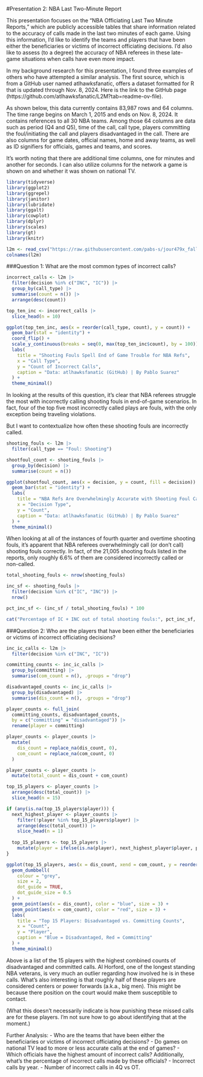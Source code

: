 
#Presentation 2: NBA Last Two-Minute Report

This presentation focuses on the “NBA Officiating Last Two Minute Reports,” which are publicly accessible tables that share information related to the accuracy of calls made in the last two minutes of each game. Using this information, I'd like to identify the teams and players that have been either the beneficiaries or victims of incorrect officiating decisions. I'd also like to assess (to a degree) the accuracy of NBA referees in these late-game situations when calls have even more impact.

In my background research for this presentation, I found three examples of others who have attempted a similar analysis. The first source, which is from a GitHub user named atlhawksfanatic, offers a dataset formatted for R that is updated through Nov. 8, 2024. Here is the link to the GitHub page (https://github.com/atlhawksfanatic/L2M?tab=readme-ov-file).

As shown below, this data currently contains 83,987 rows and 64 columns. The time range begins on March 1, 2015 and ends on Nov. 8, 2024. It contains references to all 30 NBA teams. Among those 64 columns are data such as period (Q4 and Q5), time of the call, call type, players committing the foul/initiating the call and players disadvantaged in the call. There are also columns for game dates, official names, home and away teams, as well as ID signifiers for officials, games and teams, and scores.   

It's worth noting that there are additional time columns, one for minutes and another for seconds. I can also utilize columns for the network a game is shown on and whether it was shown on national TV. 


```r

library(tidyverse)
library(ggplot2)
library(ggrepel)
library(janitor)
library(lubridate)
library(ggalt)
library(cowplot)
library(dplyr)
library(scales)
library(gt)
library(knitr)

```

```r

l2m <- read_csv("https://raw.githubusercontent.com/pabs-s/jour479x_fall_2024/refs/heads/main/presentations/l2m.csv")
colnames(l2m)

```

###Question 1: 
What are the most common types of incorrect calls?

```r

incorrect_calls <- l2m |>
  filter(decision %in% c("INC", "IC")) |>
  group_by(call_type) |>
  summarise(count = n()) |>
  arrange(desc(count))

top_ten_inc <- incorrect_calls |>
  slice_head(n = 10)  

ggplot(top_ten_inc, aes(x = reorder(call_type, count), y = count)) +
  geom_bar(stat = "identity") +
  coord_flip() +  
  scale_y_continuous(breaks = seq(0, max(top_ten_inc$count), by = 100)) +
  labs(
    title = "Shooting Fouls Spell End of Game Trouble for NBA Refs",
    x = "Call Type",
    y = "Count of Incorrect Calls",
    caption = "Data: atlhawksfanatic (GitHub) | By Pablo Suarez"
  ) +
  theme_minimal()

```

In looking at the results of this question, it's clear that NBA referees struggle the most with incorrectly calling shooting fouls in end-of-game scenarios. In fact, four of the top five most incorrectly called plays are fouls, with the only exception being traveling violations.

But I want to contextualize how often these shooting fouls are incorrectly called.

```r

shooting_fouls <- l2m |>
  filter(call_type == "Foul: Shooting")  

shootfoul_count <- shooting_fouls |>
  group_by(decision) |>        
  summarise(count = n())

ggplot(shootfoul_count, aes(x = decision, y = count, fill = decision)) +
  geom_bar(stat = "identity") +
  labs(
    title = "NBA Refs Are Overwhelmingly Accurate with Shooting Foul Calls",
    x = "Decision Type",
    y = "Count",
    caption = "Data: atlhawksfanatic (GitHub) | By Pablo Suarez"
  ) +
  theme_minimal()

```

When looking at all of the instances of fourth quarter and overtime shooting fouls, it's apparent that NBA referees overwhelmingly call (or don't call) shooting fouls correctly. In fact, of the 21,005 shooting fouls listed in the reports, only roughly 6.6% of them are considered incorrectly called or non-called.


```r

total_shooting_fouls <- nrow(shooting_fouls)

inc_sf <- shooting_fouls |>
  filter(decision %in% c("IC", "INC")) |>  
  nrow()

pct_inc_sf <- (inc_sf / total_shooting_fouls) * 100

cat("Percentage of IC + INC out of total shooting fouls:", pct_inc_sf, "%\n")

```

###Question 2: 
Who are the players that have been either the beneficiaries or victims of incorrect officiating decisions?

```r

inc_ic_calls <- l2m |>
  filter(decision %in% c("INC", "IC"))  

committing_counts <- inc_ic_calls |>
  group_by(committing) |>
  summarise(com_count = n(), .groups = "drop")  

disadvantaged_counts <- inc_ic_calls |>
  group_by(disadvantaged) |>
  summarise(dis_count = n(), .groups = "drop")

player_counts <- full_join(
  committing_counts, disadvantaged_counts,
  by = c("committing" = "disadvantaged")) |>
  rename(player = committing) 

player_counts <- player_counts |>
  mutate(
    dis_count = replace_na(dis_count, 0),
    com_count = replace_na(com_count, 0)
  )

```

```r

player_counts <- player_counts |>
  mutate(total_count = dis_count + com_count)  

top_15_players <- player_counts |>
  arrange(desc(total_count)) |>
  slice_head(n = 15)

if (any(is.na(top_15_players$player))) {
  next_highest_player <- player_counts |>
    filter(!player %in% top_15_players$player) |> 
    arrange(desc(total_count)) |>
    slice_head(n = 1)  
  
  top_15_players <- top_15_players |>
    mutate(player = ifelse(is.na(player), next_highest_player$player, player))
}
```

```r

ggplot(top_15_players, aes(x = dis_count, xend = com_count, y = reorder(player, total_count))) +
  geom_dumbbell(
    colour = "grey", 
    size = 2,         
    dot_guide = TRUE, 
    dot_guide_size = 0.5
  ) +
  geom_point(aes(x = dis_count), color = "blue", size = 3) +  
  geom_point(aes(x = com_count), color = "red", size = 3) +   
  labs(
    title = "Top 15 Players: Disadvantaged vs. Committing Counts",
    x = "Count",
    y = "Player",
    caption = "Blue = Disadvantaged, Red = Committing"
  ) +
  theme_minimal()

```

Above is a list of the 15 players with the highest combined counts of disadvantaged and committed calls. Al Horford, one of the longest standing NBA veterans, is very much an outlier regarding how involved he is in these calls. What's also interesting is that roughly half of these players are considered centers or power forwards (a.k.a., big men). This might be because there position on the court would make them susceptible to contact.

(What this doesn't necessarily indicate is how punishing these missed calls are for these players. I'm not sure how to go about identifying that at the moment.)

Further Analysis:
- Who are the teams that have been either the beneficiaries or victims of incorrect officiating decisions?
- Do games on national TV lead to more or less accurate calls at the end of games?
- Which officials have the highest amount of incorrect calls? Additionally, what's the percentage of incorrect calls made by these officials?
- Incorrect calls by year.
- Number of incorrect calls in 4Q vs OT.






